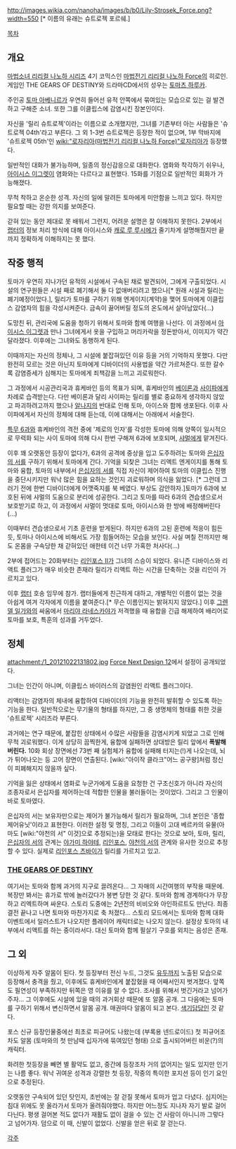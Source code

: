 http://images.wikia.com/nanoha/images/b/b0/Lily-Strosek_Force.png?width=550
{{{+1 Lily-Strosek / リリィ・シュトロゼック}}}[* 이름의 유래는 슈트로젝 포르쉐.]

[[목차]]

== 개요 ==
[[마법소녀 리리컬 나노하 시리즈]] 4기 코믹스인 [[마법전기 리리컬 나노하 Force]]의 히로인. 게임인 THE GEARS OF DESTINY와 드라마CD에서의 성우는 [[토마츠 하루카]].

주인공 [[토마 아베니르]]가 우연히 들어선 유적 안쪽에서 묶여있는 모습으로 있는 걸 발견하고 구해준 소녀. 또한 그를 이클립스에 감염시킨 장본인이다.

자신을 '릴리 슈트로젝'이라는 이름으로 소개했지만, 그녀를 기존부터 아는 사람들은 '슈트로젝 04th'라고 부른다. 그 외 1-3번 슈트로젝은 등장한 적이 없으며, 1부 막바지에 '슈트로젝 05th'인 [[wiki:"로자리아(마법전기 리리컬 나노하 Force)"로자리아]]가 등장했다.

일반적인 대화가 불가능하며, 일종의 정신감응으로 대화한다. 염화와 착각하기 쉬우나, [[아이시스 이그렛]]이 염화와는 다르다고 표현했다. 15화를 기점으로 일반적인 회화가 가능해졌다.

무척 착하고 온순한 성격. 자신의 일에 말려든 토마에게 미안함을 느끼고 있다. 하지만 필요할 때는 강한 의지를 보여준다.

갇혀 있는 동안 제대로 못 배워서 그런지, 어려운 설명은 잘 이해하지 못한다. 2부에서 [[랩터]]의 정보 처리 방식에 대해 아이시스와 [[캐로 루 루시에]]가 줄기차게 설명해줬지만 끝까지 정확하게 이해하지는 못 했다.

== 작중 행적 ==
토마가 우연히 지나가던 유적의 시설에서 구속된 채로 발견되어, 그에게 구출되었다. 시설의 연구원들은 시설 째로 폐기해서 둘 다 없애버리려고 했으나[* 원래 시설과 릴리는 폐기예정이었다.], 릴리가 토마를 구하기 위해 엔게이지(계약)을 맺어 토마에게 이클립스 감염자의 힘을 각성시켜준다. 금속이 끓어버릴 정도의 온도에서 살아남았다(...) 

도망친 뒤, 관리국에 도움을 청하기 위해서 토마와 함께 여행을 나선다. 이 과정에서 [[아이시스 이그렛]]과 만나 그녀에게서 옷을 구입하고 머리카락을 정돈받아서, 이미지가 약간 달라졌다.
이후에는 그녀와도 동행하게 된다.

이때까지는 자신의 정체나, 그 시설에 붙잡혀있던 이유 등을 거의 기억하지 못했다. 다만 완전히 모르는 것은 아닌지 토마에게 디바이더의 사용법을 약간 가르쳐준다.
또한 갈수록 감염증세가 심해지는 토마에게 죄책감을 느끼고 괴로워한다.

그 과정에서 시공관리국과 휴케바인 등의 목표가 되며, 휴케바인의 [[베이론]]과 [[사이파]]에게 차례로 습격받는다. 다만 베이론과 달리 사이파는 릴리를 별로 중요하게 생각하지 않았고 파괴하려고까지 했으나 [[알나지]]의 반대로 인해 토마, 아이스와 함께 생포된다.
이후 사이파에게서 자신의 정체에 대해 듣는데, 이에 대해서는 아래에서 서술한다.

[[특무 6과]]와 휴케바인의 격전 중에 '제로의 인자'를 각성한 토마에 의해 양쪽이 일시적으로 무력화 되는 사이 토마에 의해 다시 한번 구해져 6과에 보호되며, [[샤멀]]에게 맡겨진다.

이후 꽤 오랫동안 등장이 없다가, 6과의 공격에 중상을 입고 도주하려는 토마와 [[은십자의 서]]를 구하기 위해서 토마에게 간다. 기억을 되찾은 그녀는 리엑트 엔게이지를 통해 토마와 융합, 토마의 내부에서 [[은십자의 서]]를 직접 자신이 제어하여 토마의 이클립스 진행을 중단시키지만 워낙 많은 힘을 요하는 것인지 괴로워하며 의식을 잃었다. [* 그런데 그러기 전에 한번 디바이더에게 어깻죽지를 북 베였다. 부상도 감안하자.]토마가 6과에 보호된 뒤에 샤멀의 도움으로 분리에 성공한다. 그리고 토마를 따라 6과의 견습생으로서 보호받기로 하고, 이 과정에서 샤멀이 멋대로 토마, 아이시스와 한 방에 배정해버린다(...)

이때부터 견습생으로서 기초 훈련을 받게된다. 하지만 6과의 고된 훈련에 적응이 힘든 듯, 토마나 아이시스에 비해서도 가장 힘들어하는 모습을 보인다. 사실 며칠 전까지만 해도 온몸을 구속당한 채 갇혀있던 애한테 이건 너무 가혹한 처사다(...)

2부에 접어드는 20화부터는 [[리인포스 II]]가 그녀의 스승이 되었다. 유니즌 디바이스와 리액트 플러그가 매우 비슷한 존재라 릴리가 리액트 하는 시간을 단축하는 것을 리인이 가르치고 있다.

이후 [[랩터]] 호송 임무에 참가. 랩터들에게 친근하게 대하고, 개별적인 이름이 없는 것을 아쉽게 여겨 각자에게 이름을 붙여준다.[* 무슨 이름인지는 밝혀지지 않았다.] 이후 [[그렌델 일가]]와의 싸움에서 [[마리야 라네스카야]]가 저격했을 때 융합을 긴급 해제하여 배리어로 토마를 보호, 특훈의 성과를 거두었다.

== 정체 ==
attachment:/1_20121022131802.jpg
[http://blog.naver.com/ferick/130103999263 Force Next Design 12]에서 설정이 공개되었다.

그녀는 인간이 아니며, 이클립스 바이러스의 감염원인 리액트 플러그이다. 

리액터는 감염자의 체내에 융합하여 디바이더의 기능을 완전히 발휘할 수 있도록 하는 기능을 한다. 일반적으로는 무기물의 형태를 하지만, 그 중 생명체의 형태를 취한 것을 '슈트로젝' 시리즈라 부른다.

과거에는 연구 때문에, 붙잡힌 상태에서 수많은 사람들을 감염시키게 되었고 그로 인해 무척 괴로워했다. 이게 상당히 끔찍한게, 융합에 실패하면 상대방은 릴리 앞에서 '''폭발해 버린다.''' 10화 회상 장면에선 73번 째 실험체가 융합에 실패해 터지는(!)게 나오는데, 뇌가 튀어나오는 등 고어 장면이 연출된다. [wiki:"아이작 클라크"어느 공구왕]처럼 정신이 피폐해지지 않을까 싶다.

기억을 잃은 상태에서 염화로 누군가에게 도움을 요청한 건 구조신호가 아니라 자신의 조종자로서 은십자를 제어하는데 적합한 인물을 불러들이는 것이었다. 그리고 그 인물이 바로 토마였다.

은십자의 서는 보유자만으로는 제어가 불가능해서 릴리가 필요하며, 그녀 본인은 '종합제어유닛'이라고 표현한다. 이러한 설정 및 명칭, 그리고 이들이 고대 베르카의 유물(아마도 [wiki:"야천의 서" 이것]으로 추정되는)을 모태로 한다는 것으로 보아, 토마, 릴리, [[은십자의 서]]의 관계는 [[야가미 하야테]], [[리인포스]], [[야천의 서]]의 관계와 유사한 것으로 추정할 수 있다. 실제로 [[리인포스 츠바이]]가 릴리를 가르치고 있고.

=== [[THE GEARS OF DESTINY]] ===

여기서는 토마와 함께 과거의 지구로 끌려온다... 그 자매의 시간여행의 부작용 때문에. 복장만 봐서는 휴가로 밖에 놀러갔다가 봉변 당한 것 같다. 토마와 함께 경계하다가 무장하고 리엑트하며 싸운다. 스토리 도중에는 2년전의 비비오와 아인하르트도 만난다. 최종결전 끝나고 나면 토마와 마찬가지로 축 처졌다...  스토리 모드에서는 토마와 함께 대화 이벤트에서 일러스트가 나오지만 플레이어 캐릭터로는 나오지 않는다. 설정상 토마의 내부에서 리액트를 하는 중이라서다. 대신 토마와 함께 필살기 구호를 외치는 음성은 존재.

== 그 외 ==
이상하게 자주 알몸이 된다. 첫 등장부터 전신 누드, 그것도 [[유두]]까지 노출된 모습으로 등장해서 충격을 줬고, 이후에도 휴케바인에게 붙잡혔을 때 어째서인지 벗겨졌다. 앞쪽도 필연성이 부족하지만 뒤쪽은 영 이유를 알 수 없다. 조사를 위해서 벗긴거라고 넘어가주자... 그 이후에도 시설에 있을 때의 과거회상 때문에 또 알몸 공개. 그 다음에는 토마를 구하기 위해서 변신하면서 알몸 공개. 매권마다 알몸이 되고 본다. [[색기담당]]인 것 같다.

포스 신규 등장인물중에선 최초로 피규어도 나왔는데 (부록용 넨드로이드) 첫 피규어조차도 알몸 (토마와의 첫 만남때 십자가에 묶여있던 형태) 으로 출시되어버린 비운(?)의 캐릭터.

화려한 첫등장을 빼면 별 활약도 없고, 중간에 등장조차 거의 없어지는 일도 있지만 인기는 나름 좋다. 워낙 귀여운 성격과 강렬한 첫 등장, 작중의 특이한 포지션 등이 인기 요인으로 추정된다.

오랫동안 구속되어 있던 탓인지, 초반에는 잘 걷질 못해서 토마가 업고 다녔다. 심지어는 침대 위에도 못 올라가서 토마가 올려줘야했다. 하지만 어느정도 지나자 자기 발로 걸어다닌다. 평생 걸어본 적도 없다가 재활도 없이 걸을 수 있는 건 사람이 아니니까 그렇다고 넘어가자. 덤으로 이 때, 신발이 없었다. 신발을 얻은 뒤로 잘 걷는다.


[[각주]]

